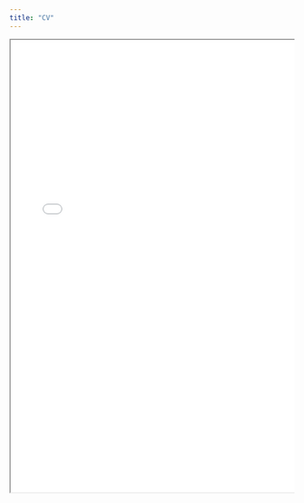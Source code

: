 ```yaml
---
title: "CV"
---
```


<body>
<div style="overflow:auto;-webkit-overflow-scrolling:touch">
<iframe src="files/CV.pdf" width="100%" height="800px">
</div>
</body>

